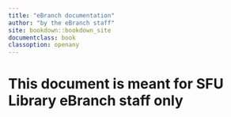 ```yaml
---
title: "eBranch documentation"
author: "by the eBranch staff"
site: bookdown::bookdown_site
documentclass: book
classoption: openany
---
```


# This document is meant for SFU Library eBranch staff only


